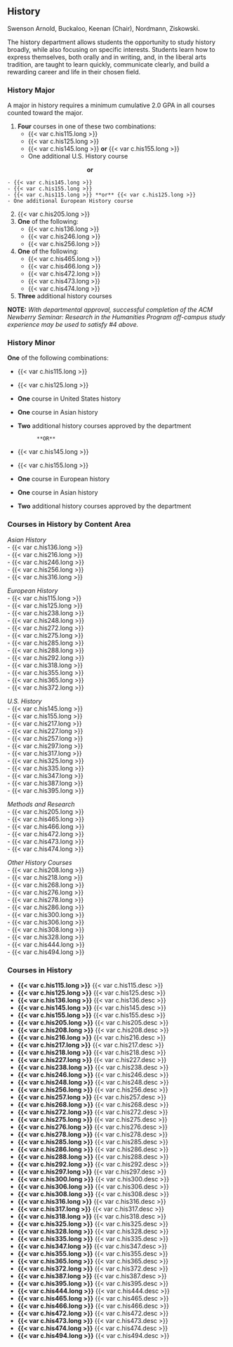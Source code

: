 ## History {#sec-history}
Swenson Arnold, Buckaloo, Keenan (Chair), Nordmann, Ziskowski. 

The history department allows students the opportunity to study history broadly, while also focusing on specific interests. Students learn how to express themselves, both orally and in writing, and, in the liberal arts tradition, are taught to learn quickly, communicate clearly, and build a rewarding career and life in their chosen field.

### History Major
A major in history requires a minimum cumulative 2.0 GPA in all courses counted toward the major.

1. **Four** courses in one of these two combinations:
	- {{< var c.his115.long >}}
	- {{< var c.his125.long >}}
	- {{< var c.his145.long >}} **or** {{< var c.his155.long >}}
	- One additional U.S. History course

&nbsp;&nbsp;&nbsp;&nbsp;&nbsp;&nbsp;&nbsp;&nbsp;&nbsp;&nbsp;&nbsp;&nbsp;&nbsp;&nbsp;&nbsp;&nbsp;&nbsp;&nbsp;&nbsp;&nbsp;&nbsp;&nbsp;&nbsp;&nbsp;&nbsp;&nbsp;&nbsp;&nbsp;&nbsp;&nbsp;&nbsp;&nbsp;&nbsp;&nbsp;&nbsp;&nbsp;&nbsp;&nbsp;&nbsp;&nbsp;&nbsp;&nbsp;&nbsp;&nbsp;&nbsp; **or**

	- {{< var c.his145.long >}}
	- {{< var c.his155.long >}}
	- {{< var c.his115.long >}} **or** {{< var c.his125.long >}}
	- One additional European History course

2. {{< var c.his205.long >}}
3. **One** of the following:
	- {{< var c.his136.long >}}
	- {{< var c.his246.long >}}
	- {{< var c.his256.long >}}

4. **One** of the following:
	- {{< var c.his465.long >}}
	- {{< var c.his466.long >}}
	- {{< var c.his472.long >}}
	- {{< var c.his473.long >}}
	- {{< var c.his474.long >}}

5. **Three** additional history courses

**NOTE:** *With departmental approval, successful completion of the ACM Newberry Seminar: Research in the Humanities Program off-campus study experience may be used to satisfy #4 above.*


### History Minor

**One** of the following combinations:

- {{< var c.his115.long >}}
- {{< var c.his125.long >}}
- **One** course in United States history
- **One** course in Asian history
- **Two** additional history courses approved by the department

			**OR**

- {{< var c.his145.long >}}
- {{< var c.his155.long >}}
- **One** course in European history
- **One** course in Asian history
- **Two** additional history courses approved by the department

### Courses in History by Content Area

*Asian History*  
        - {{< var c.his136.long >}}  
        - {{< var c.his216.long >}}  
        - {{< var c.his246.long >}}  
        - {{< var c.his256.long >}}  
        - {{< var c.his316.long >}}  

*European History*  
        - {{< var c.his115.long >}}  
        - {{< var c.his125.long >}}  
        - {{< var c.his238.long >}}  
        - {{< var c.his248.long >}}  
        - {{< var c.his272.long >}}  
        - {{< var c.his275.long >}}  
        - {{< var c.his285.long >}}  
        - {{< var c.his288.long >}}  
        - {{< var c.his292.long >}}  
        - {{< var c.his318.long >}}  
        - {{< var c.his355.long >}}  
        - {{< var c.his365.long >}}  
        - {{< var c.his372.long >}}  

*U.S. History*  
        - {{< var c.his145.long >}}  
        - {{< var c.his155.long >}}  
        - {{< var c.his217.long >}}  
        - {{< var c.his227.long >}}  
        - {{< var c.his257.long >}}  
        - {{< var c.his297.long >}}  
        - {{< var c.his317.long >}}  
        - {{< var c.his325.long >}}  
        - {{< var c.his335.long >}}  
        - {{< var c.his347.long >}}  
        - {{< var c.his387.long >}}  
        - {{< var c.his395.long >}}  

*Methods and Research*  
        - {{< var c.his205.long >}}  
        - {{< var c.his465.long >}}  
        - {{< var c.his466.long >}}  
        - {{< var c.his472.long >}}  
        - {{< var c.his473.long >}}  
        - {{< var c.his474.long >}}  

*Other History Courses*  
        - {{< var c.his208.long >}}  
        - {{< var c.his218.long >}}  
        - {{< var c.his268.long >}}  
        - {{< var c.his276.long >}}  
        - {{< var c.his278.long >}}  
        - {{< var c.his286.long >}}  
        - {{< var c.his300.long >}}  
        - {{< var c.his306.long >}}  
        - {{< var c.his308.long >}}  
        - {{< var c.his328.long >}}  
        - {{< var c.his444.long >}}  
        - {{< var c.his494.long >}}  

### Courses in History
- **{{< var c.his115.long >}}**
  {{< var c.his115.desc >}} 
- **{{< var c.his125.long >}}**
  {{< var c.his125.desc >}} 
- **{{< var c.his136.long >}}**
  {{< var c.his136.desc >}} 
- **{{< var c.his145.long >}}**
  {{< var c.his145.desc >}} 
- **{{< var c.his155.long >}}**
  {{< var c.his155.desc >}} 
- **{{< var c.his205.long >}}**
  {{< var c.his205.desc >}} 
- **{{< var c.his208.long >}}**
  {{< var c.his208.desc >}} 
- **{{< var c.his216.long >}}**
  {{< var c.his216.desc >}} 
- **{{< var c.his217.long >}}**
  {{< var c.his217.desc >}} 
- **{{< var c.his218.long >}}**
  {{< var c.his218.desc >}} 
- **{{< var c.his227.long >}}**
  {{< var c.his227.desc >}} 
- **{{< var c.his238.long >}}**
  {{< var c.his238.desc >}} 
- **{{< var c.his246.long >}}**
  {{< var c.his246.desc >}} 
- **{{< var c.his248.long >}}**
  {{< var c.his248.desc >}} 
- **{{< var c.his256.long >}}**
  {{< var c.his256.desc >}} 
- **{{< var c.his257.long >}}**
  {{< var c.his257.desc >}} 
- **{{< var c.his268.long >}}**
  {{< var c.his268.desc >}} 
- **{{< var c.his272.long >}}**
  {{< var c.his272.desc >}} 
- **{{< var c.his275.long >}}**
  {{< var c.his275.desc >}} 
- **{{< var c.his276.long >}}**
  {{< var c.his276.desc >}} 
- **{{< var c.his278.long >}}**
  {{< var c.his278.desc >}} 
- **{{< var c.his285.long >}}**
  {{< var c.his285.desc >}} 
- **{{< var c.his286.long >}}**
  {{< var c.his286.desc >}} 
- **{{< var c.his288.long >}}**
  {{< var c.his288.desc >}} 
- **{{< var c.his292.long >}}**
  {{< var c.his292.desc >}} 
- **{{< var c.his297.long >}}**
  {{< var c.his297.desc >}} 
- **{{< var c.his300.long >}}**
  {{< var c.his300.desc >}} 
- **{{< var c.his306.long >}}**
  {{< var c.his306.desc >}} 
- **{{< var c.his308.long >}}**
  {{< var c.his308.desc >}} 
- **{{< var c.his316.long >}}**
  {{< var c.his316.desc >}} 
- **{{< var c.his317.long >}}**
  {{< var c.his317.desc >}} 
- **{{< var c.his318.long >}}**
  {{< var c.his318.desc >}} 
- **{{< var c.his325.long >}}**
  {{< var c.his325.desc >}} 
- **{{< var c.his328.long >}}**
  {{< var c.his328.desc >}} 
- **{{< var c.his335.long >}}**
  {{< var c.his335.desc >}} 
- **{{< var c.his347.long >}}**
  {{< var c.his347.desc >}} 
- **{{< var c.his355.long >}}**
  {{< var c.his355.desc >}} 
- **{{< var c.his365.long >}}**
  {{< var c.his365.desc >}} 
- **{{< var c.his372.long >}}**
  {{< var c.his372.desc >}} 
- **{{< var c.his387.long >}}**
  {{< var c.his387.desc >}} 
- **{{< var c.his395.long >}}**
  {{< var c.his395.desc >}} 
- **{{< var c.his444.long >}}**
  {{< var c.his444.desc >}} 
- **{{< var c.his465.long >}}**
  {{< var c.his465.desc >}} 
- **{{< var c.his466.long >}}**
  {{< var c.his466.desc >}} 
- **{{< var c.his472.long >}}**
  {{< var c.his472.desc >}} 
- **{{< var c.his473.long >}}**
  {{< var c.his473.desc >}} 
- **{{< var c.his474.long >}}**
  {{< var c.his474.desc >}} 
- **{{< var c.his494.long >}}**
  {{< var c.his494.desc >}} 









